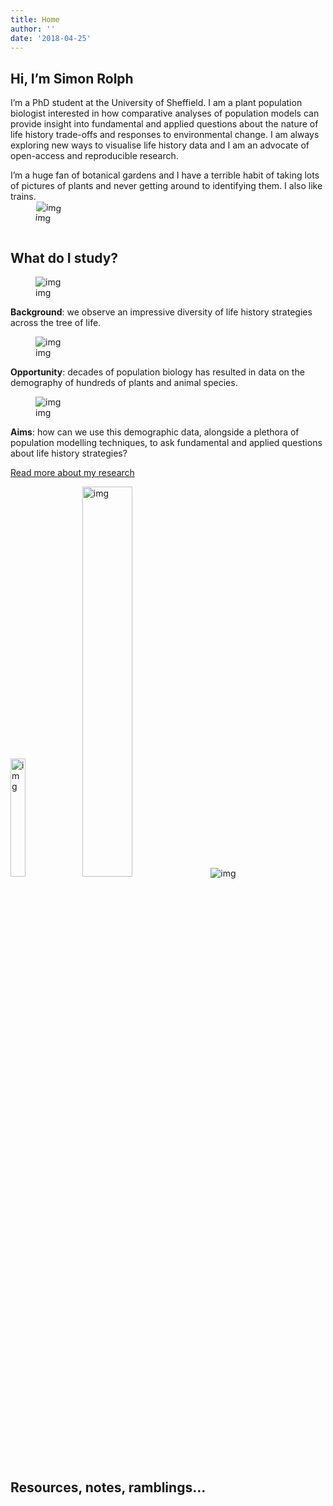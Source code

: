 ```yaml
---
title: Home
author: ''
date: '2018-04-25'
---
```


<div class="row">
<div class="col-sm-7 centred">
# Hi, I'm Simon Rolph

I'm a PhD student at the University of Sheffield. I am a plant population biologist interested in how comparative analyses of population models can provide insight into fundamental and applied questions about the nature of life history trade-offs and responses to environmental change. I am always exploring new ways to visualise life history data and I am an advocate of open-access and reproducible research.

I'm a huge fan of botanical gardens and I have a terrible habit of taking lots of pictures of plants and never getting around to identifying them. I also like trains.
</div>
<div class="col-sm-1"></div>

<div class="col-sm-4 centred"><div class="img-reponsive shadowed" style="transform: rotate(4deg);">![img](img/me.jpg)</div></div>
 
</div> 

<div>
## What do I study?
</div>

<div class="row">
<div class="col-md-4">

<div class="img-reponsive hcent">![img](img/life_hists.png)</div>


**Background**: we observe an impressive diversity of life history strategies across the tree of life.

</div>

<div class="col-md-4 ">


<div class="img-reponsive hcent">![img](img/compadre-logo.png)</div>


**Opportunity**: decades of population biology has resulted in data on the demography of hundreds of plants and animal species.
</div>


<div class="col-md-4">

 
<div class="img-reponsive hcent">![img](img/mpms.png)</div>


**Aims**: how can we use this demographic data, alongside a plethora of population modelling techniques, to ask fundamental and applied questions about life history strategies?
  
</div>
</div> 
 
<div class="hcent">
<a role="button" href="/about/phd-overview" class="btn btn-primary">Read more about my research</a>
</div>
 
<div class="hcent">

![img](img/TuosLogo.png){width=22%}  ![img](img/ox-uni.png){width=40%} ![img](img/Leverhulme.png)

</div>

## Resources, notes, ramblings...




